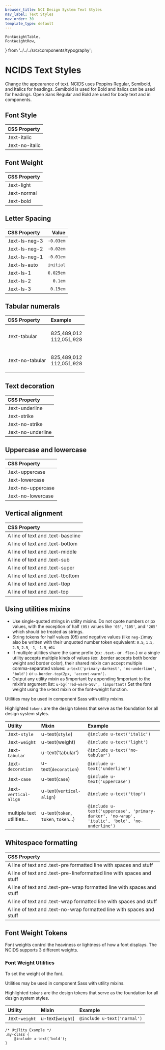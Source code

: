 ```yaml
---
browser_title: NCI Design System Text Styles
nav_label: Text Styles
nav_order: 30
template_type: default
---
```


	FontWeightTable,
	FontWeightRow,
} from '../../../src/components/typography';

# NCIDS Text Styles

Change the appearance of text. NCIDS uses Poppins Regular, Semibold, and Italics for headings. Semibold is used for Bold and Italics can be used for headings. Open Sans Regular and Bold are used for body text and in components.

## Font Style

| CSS Property                                            |
| :------------------------------------------------------ |
| <span className="text-italic">.text-italic</span>       |
| <span className="text-no-italic">.text-no-italic</span> |

## Font Weight

| CSS Property                                      |
| :------------------------------------------------ |
| <span className="text-light">.text-light</span>   |
| <span className="text-normal">.text-normal</span> |
| <span className="text-bold">.text-bold</span>     |

## Letter Spacing

| CSS Property                                          |     Value |
| :---------------------------------------------------- | --------: |
| <span className="text-ls-neg-3">.text-ls-neg-3</span> | `-0.03em` |
| <span className="text-ls-neg-2">.text-ls-neg-2</span> | `-0.02em` |
| <span className="text-ls-neg-1">.text-ls-neg-1</span> | `-0.01em` |
| <span className="text-ls-auto">.text-ls-auto</span>   | `initial` |
| <span className="text-ls-1">.text-ls-1</span>         | `0.025em` |
| <span className="text-ls-2">.text-ls-2</span>         |   `0.1em` |
| <span className="text-ls-3">.text-ls-3</span>         |  `0.15em` |

## Tabular numerals

| CSS Property     | Example                                                                             |
| :--------------- | :---------------------------------------------------------------------------------- |
| .text-tabular    | <p className="font-lang-8 text-tabular margin-0">825,489,012<br/>112,051,928</p>    |
| .text-no-tabular | <p className="font-lang-8 text-no-tabular margin-0">825,489,012<br/>112,051,928</p> |

## Text decoration

| CSS Property                                                  |
| :------------------------------------------------------------ |
| <span className="text-underline">.text-underline</span>       |
| <span className="text-strike">.text-strike</span>             |
| <span className="text-no-strike">.text-no-strike</span>       |
| <span className="text-no-underline">.text-no-underline</span> |

## Uppercase and lowercase

| CSS Property                                                  |
| :------------------------------------------------------------ |
| <span className="text-uppercase">.text-uppercase</span>       |
| <span className="text-lowercase">.text-lowercase</span>       |
| <span className="text-no-uppercase">.text-no-uppercase</span> |
| <span className="text-no-lowercase">.text-no-lowercase</span> |

## Vertical alignment

| CSS Property                                                                                                                                                                        |
| :---------------------------------------------------------------------------------------------------------------------------------------------------------------------------------- |
| A line of text and <span className="display-inline-block bg-cranberry height-2px width-4 text-baseline"></span><span className="text-baseline text-cranberry">.text-baseline</span> |
| A line of text and <span className="display-inline-block bg-cranberry height-2px width-4 text-bottom"></span><span className="text-bottom text-cranberry">.text-bottom</span>       |
| A line of text and <span className="display-inline-block bg-cranberry height-2px width-4 text-middle"></span><span className="text-middle text-cranberry">.text-middle</span>       |
| A line of text and <span className="display-inline-block bg-cranberry height-2px width-4 text-sub"></span><span className="text-sub text-cranberry">.text-sub</span>                |
| A line of text and <span className="display-inline-block bg-cranberry height-2px width-4 text-super"></span><span className="text-super text-cranberry">.text-super</span>          |
| A line of text and <span className="display-inline-block bg-cranberry height-2px width-4 text-tbottom"></span><span className="text-tbottom text-cranberry">.text-tbottom</span>    |
| A line of text and <span className="display-inline-block bg-cranberry height-2px width-4 text-ttop"></span><span className="text-ttop text-cranberry">.text-ttop</span>             |
| A line of text and <span className="display-inline-block bg-cranberry height-2px width-4 text-top"></span><span className="text-top text-cranberry">.text-top</span>                |

## Using utilities mixins

- Use single-quoted strings in utility mixins. Do not quote numbers or px values, with the exception of half `(05)` values like `'05'`, `'105'`, and `'205'` which should be treated as strings.
- String tokens for half values (05) and negative values (like `neg-1`)may also be written with their unquoted number token equivalent: `0.5`, `1.5`, `2.5`, `2.5`, `-1`, `-1.5`, etc
- If multiple utilities share the same prefix (ex: `.text-` or `.flex-`) or a single utility accepts multiple kinds of values (ex: .border accepts both border weight and border color), their shared mixin can accept multiple comma-separated values: `u-text('primary-darkest', 'no-underline', 'bold')` or `u-border-top(2px, 'accent-warm')`.
- Output any utility mixin as !important by appending !important to the mixin’s argument list: `u-bg('red-warm-50v', !important)`
  Set the font weight using the u-text mixin or the font-weight function.

Utilities may be used in component Sass with utility mixins.

Highlighted `tokens` are the design tokens that serve as the foundation for all design system styles.

| Utility                    | Mixin                                | Example                                                                                       |
| :------------------------- | :----------------------------------- | :-------------------------------------------------------------------------------------------- |
| .text-`style`              | u-text(`style`)                      | `@include u-text('italic')`                                                                   |
| .text-`weight`             | u-text(weight)                       | `@include u-text('light')`                                                                    |
| .text-`tabular`            | u-text('tabular')                    | `@include u-text('no-tabular')`                                                               |
| .text-`decoration`         | u-text(`decoration`)                 | `@include u-text('underline')`                                                                |
| .text-`case`               | u-text(`case`)                       | `@include u-text('uppercase')`                                                                |
| .text-`vertical-align`     | u-text(`vertical-align`)             | `@include u-text('ttop')`                                                                     |
| multiple text utilities... | u-text(`token`, `token`, `token`...) | `@include u-text('uppercase', 'primary-darker', 'no-wrap', 'italic', 'bold', 'no-underline')` |

## Whitespace formatting

| CSS Property                                                                                                                                                                                |
| :------------------------------------------------------------------------------------------------------------------------------------------------------------------------------------------ |
| A line of text and <span className="display-inline-block width-card padding-1 border-1px"><span className="text-pre">.text-pre formatted line with spaces and stuff</span></span>           |
| A line of text and <span className="display-inline-block width-card padding-1 border-1px"><span className="text-pre-line">.text-pre-lineformatted line with spaces and stuff</span></span>  |
| A line of text and <span className="display-inline-block width-card padding-1 border-1px"><span className="text-pre-wrap">.text-pre-wrap formatted line with spaces and stuff</span></span> |
| A line of text and <span className="display-inline-block width-card padding-1 border-1px"><span className="text-wrap">.text-wrap formatted line with spaces and stuff</span></span>         |
| A line of text and <span className="display-inline-block width-card padding-1 border-1px"><span className="text-no-wrap">.text-no-wrap formatted line with spaces and stuff</span></span>   |

## Font Weight Tokens

Font weights control the heaviness or lightness of how a font displays. The NCIDS supports 3 different weights.

<FontWeightTable>
	<FontWeightRow
		token="light"
		weight="300"
		variable="theme-font-weight-light"
	/>
	<FontWeightRow
		token="normal"
		weight="400"
		variable="theme-font-weight-normal"
	/>
	<FontWeightRow token="bold" weight="600" variable="theme-font-weight-bold" />
</FontWeightTable>

### Font Weight Utilities

To set the weight of the font.

Utilities may be used in component Sass with utility mixins.

Highlighted `tokens` are the design tokens that serve as the foundation for all design system styles.

| Utility        | Mixin            | Example                     |
| :------------- | :--------------- | :-------------------------- |
| .text-`weight` | u-text(`weight`) | `@include u-text('normal')` |

```
/* Utility Example */
.my-class {
	@include u-text('bold');
}
```
